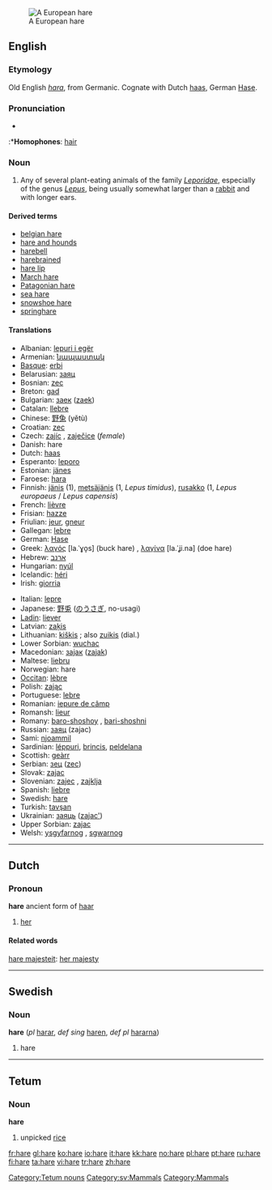 [[Image:Feldhase.jpg|thumb|A European hare]]
==English==
{{wikipedia}}
===Etymology===
Old English ''[[hara]]'', from Germanic.  Cognate with Dutch [[haas]], German [[Hase]].

=== Pronunciation ===
*{{IPA|/heə/}}
:*'''Homophones''': [[hair]]

=== Noun ===
{{en-noun}}

# Any of several plant-eating animals of the family ''[[Leporidae]]'', especially of the genus ''[[Lepus]]'', being usually somewhat larger than a [[rabbit]] and with longer ears.

====Derived terms====
*[[belgian hare]]
*[[hare and hounds]]
*[[harebell]]
*[[harebrained]]
*[[hare lip]]
*[[March hare]]
*[[Patagonian hare]]
*[[sea hare]]
*[[snowshoe hare]]
*[[springhare]]

====Translations====
{{top}}
*Albanian: [[lepuri i egër]]
*Armenian: [[նապաստակ]]
*[[Basque]]: [[erbi]]
*Belarusian: [[заяц]]
*Bosnian: [[zec]]
*Breton: [[gad]]
*Bulgarian: [[заек]] ([[zaek]])
*Catalan: [[llebre]]
*Chinese: [[野兔]] (yětù)
*Croatian: [[zec]]
*Czech: [[zajíc]] {{m}}, [[zaječice]] {{f}} (''female'')
*Danish: hare {{c}}
*Dutch: [[haas]] {{m}}
*Esperanto: [[leporo]]
*Estonian: [[jänes]]
*Faroese: [[hara]]
*Finnish: [[jänis]] (1), [[metsäjänis]] (1, ''Lepus timidus''), [[rusakko]] (1, ''Lepus europaeus'' / ''Lepus capensis'')
*French: [[lièvre]] {{m}}
*Frisian: [[hazze]]
*Friulian: [[jeur]], [[gneur]]
*Gallegan: [[lebre]]
*German: [[Hase]] {{m}}
*Greek: [[λαγός]] [la.ˈɣo̞s] (buck hare) {{m}}, [[λαγίνα]] [la.ˈʝi.na] (doe hare) {{f}}
*Hebrew: [[:he:ארנב|ארנב]]
*Hungarian: [[nyúl]]
*Icelandic: [[héri]]
*Irish: [[giorria]]
{{mid}}
*Italian: [[lepre]]
*Japanese: [[野兎]] ([[のうさぎ]], no-usagi) <!--"o" and "u" are separate -->
*[[Ladin]]: [[liever]]
*Latvian: [[zaķis]]
*Lithuanian: [[kiškis]] {{m}}; also [[zuikis]] {{m}} (dial.)
*Lower Sorbian: [[wuchac]]
*Macedonian: [[заjак]] ([[zajak]])
*Maltese: [[liebru]]
*Norwegian: hare {{m}}
*[[Occitan]]: [[lèbre]]
*Polish: [[zając]]
*Portuguese: [[lebre]]
*Romanian: [[iepure de câmp]]
*Romansh: [[lieur]]
*Romany: [[baro-shoshoy]] {{m}}, [[bari-shoshni]] {{f}}
*Russian: [[заяц]] (zajac)
*Sami: [[njoammil]]
*Sardinian: [[léppuri]], [[brincis]], [[peldelana]]
*Scottish: [[geàrr]]
*Serbian: [[зец]] ([[zec]])
*Slovak: [[zajac]]
*Slovenian: [[zajec]] {{m}}, [[zajklja]] {{f}}
*Spanish: [[liebre]] {{m}}
*Swedish: [[hare#Swedish|hare]] {{c}}
*Turkish: [[tavşan]]
*Ukrainian: [[заяць]] ([[zajac']])
*Upper Sorbian: [[zajac]]
*Welsh: [[ysgyfarnog]] {{f}}, [[sgwarnog]] {{f}}
{{bottom}}

----

==Dutch==
===Pronoun===
'''hare''' ancient form of [[haar]]

# [[her]]

====Related words====
[[hare majesteit]]: [[her majesty]]

----

==Swedish==
===Noun===
'''hare''' {{c}} (''pl'' [[harar]], ''def sing'' [[haren]], ''def pl'' [[hararna]])

#hare

----
==Tetum==
===Noun===
'''hare'''
# unpicked [[rice]]
[[Category:Tetum nouns]]

[[Category:sv:Mammals]]
[[Category:Mammals]]

[[fr:hare]]
[[gl:hare]]
[[ko:hare]]
[[io:hare]]
[[it:hare]]
[[kk:hare]]
[[no:hare]]
[[pl:hare]]
[[pt:hare]]
[[ru:hare]]
[[fi:hare]]
[[ta:hare]]
[[vi:hare]]
[[tr:hare]]
[[zh:hare]]